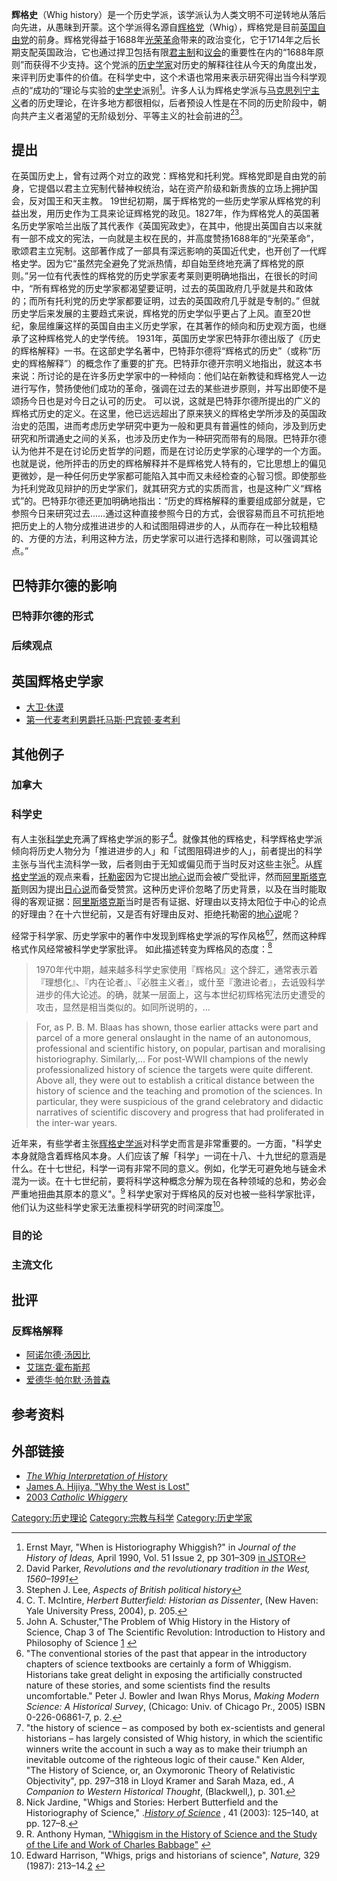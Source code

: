 {{copyedit|time=2018-10-20T12:11:58+00:00}}
'''辉格史'''（Whig history）是一个历史学派，该学派认为人类文明不可逆转地从落后向先进，从愚昧到开蒙。这个学派得名源自[[辉格党_(英国)|辉格党]]（Whig），辉格党是目前[[英国自由党|英国自由党]]的前身。辉格党得益于1688年[[光荣革命|光荣革命]]带来的政治变化，它于1714年之后长期支配英国政治，它也通过捍卫包括有限[[君主制|君主制]]和[[议会|议会]]的重要性在内的“1688年原则”而获得不少支持。这个党派的[[历史学家|历史学家]]对历史的解释往往从今天的角度出发，来评判历史事件的价值。在科学史中，这个术语也常用来表示研究得出当今科学观点的“成功的”理论与实验的[[史学史|史学史]]派别<ref>Ernst Mayr, "When is Historiography Whiggish?" in ''Journal of the History of Ideas,'' April 1990, Vol. 51 Issue 2, pp 301–309 [http://www.jstor.org/pss/2709517 in JSTOR]</ref>。许多人认为辉格史学派与[[马克思列宁主义|马克思列宁主义]]者的历史理论，在许多地方都很相似，后者预设人性是在不同的历史阶段中，朝向共产主义者渴望的无阶级划分、平等主义的社会前进的<ref>David Parker, ''Revolutions and the revolutionary tradition in the West, 1560–1991''</ref><ref>Stephen J. Lee, ''Aspects of British political history''</ref>。

==提出==
在英国历史上，曾有过两个对立的政党：辉格党和托利党。辉格党即是自由党的前身，它提倡以君主立宪制代替神权统治，站在资产阶级和新贵族的立场上拥护国会，反对国王和天主教。
19世纪初期，属于辉格党的一些历史学家从辉格党的利益出发，用历史作为工具来论证辉格党的政见。1827年，作为辉格党人的英国著名历史学家哈兰出版了其代表作《英国宪政史》，在其中，他提出英国自古以来就有一部不成文的宪法，一向就是主权在民的，并高度赞扬1688年的“光荣革命”，歌颂君主立宪制。这部著作成了一部具有深远影响的英国近代史，也开创了一代辉格史学。因为它“虽然完全避免了党派热情，却自始至终地充满了辉格党的原则。”另一位有代表性的辉格党的历史学家麦考莱则更明确地指出，在很长的时间中，“所有辉格党的历史学家都渴望要证明，过去的英国政府几乎就是共和政体的；而所有托利党的历史学家都要证明，过去的英国政府几乎就是专制的。” 但就历史学后来发展的主要趋式来说，辉格党的历史学似乎更占了上风。直至20世纪，象屈维廉这样的英国自由主义历史学家，在其著作的倾向和历史观方面，也继承了这种辉格党人的史学传统。
1931年，英国历史学家巴特菲尔德出版了《历史的辉格解释》一书。在这部史学名著中，巴特菲尔德将“辉格式的历史”（或称“历史的辉格解释”）的概念作了重要的扩充。巴特菲尔德开宗明义地指出，就这本书来说：所讨论的是在许多历史学家中的一种倾向：他们站在新教徒和辉格党人一边进行写作，赞扬使他们成功的革命，强调在过去的某些进步原则，并写出即使不是颂扬今日也是对今日之认可的历史。
可以说，这就是巴特菲尔德所提出的广义的辉格式历史的定义。在这里，他已远远超出了原来狭义的辉格史学所涉及的英国政治史的范围，进而考虑历史学研究中更为一般和更具有普遍性的倾向，涉及到历史研究和所谓通史之间的关系，也涉及历史作为一种研究而带有的局限。巴特菲尔德认为他并不是在讨论历史哲学的问题，而是在讨论历史学家的心理学的一个方面。也就是说，他所抨击的历史的辉格解释并不是辉格党人特有的，它比思想上的偏见更微妙，是一种任何历史学家都可能陷入其中而又未经检查的心智习惯。即使那些为托利党政见辩护的历史学家们，就其研究方式的实质而言，也是这种广义“辉格式”的。巴特菲尔德还更加明确地指出：“历史的辉格解释的重要组成部分就是，它参照今日来研究过去……通过这种直接参照今日的方式，会很容易而且不可抗拒地把历史上的人物分成推进进步的人和试图阻碍进步的人，从而存在一种比较粗糙的、方便的方法，利用这种方法，历史学家可以进行选择和剔除，可以强调其论点。”

==巴特菲尔德的影响==
===巴特菲尔德的形式===
===后续观点===
==英国辉格史学家==
*[[大卫·休谟|大卫·休谟]]
*[[第一代麦考利男爵托马斯·巴宾顿·麦考利|第一代麦考利男爵托马斯·巴宾顿·麦考利]]

==其他例子==
===加拿大===
===科学史===
有人主张[[科学史|科学史]]充满了辉格史学派的影子<ref>C. T. McIntire, ''Herbert Butterfield: Historian as Dissenter'', (New Haven: Yale University Press, 2004), p. 205.</ref>。就像其他的辉格史，科学辉格史学派倾向将历史人物分为「推进进步的人」和「试图阻碍进步的人」，前者提出的科学主张与当代主流科学一致，后者则由于无知或偏见而于当时反对这些主张<ref>John A. Schuster,"The Problem of Whig History in the History of Science, Chap 3 of The Scientific Revolution: Introduction to History and Philosophy of Science [http://descartes-agonistes.com/index.php?option=com_docman&task=cat_view&gid=38&Itemid=53] {{Wayback|url=http://descartes-agonistes.com/index.php?option=com_docman&task=cat_view&gid=38&Itemid=53 |date=20191105015530 }}</ref>。从[[辉格史|辉格史学派]]的观点来看，[[托勒密|托勒密]]因为它提出[[地心说|地心说]]而会被广受批评，然而[[阿里斯塔克斯|阿里斯塔克斯]]则因为提出[[日心说|日心说]]而备受赞赏。这种历史评价忽略了历史背景，以及在当时能取得的客观证据：[[阿里斯塔克斯|阿里斯塔克斯]]当时是否有证据、好理由以支持太阳位于中心的论点的好理由？在十六世纪前，又是否有好理由反对、拒绝托勒密的[[地心说|地心说]]呢？

经常于科学家、历史学家中的著作中发现到辉格史学派的写作风格<ref>"The conventional stories of the past that appear in the introductory chapters of science textbooks are certainly a form of Whiggism.  Historians take great delight in exposing the artificially constructed nature of these stories, and some scientists find the results uncomfortable."  Peter J. Bowler and Iwan Rhys Morus, ''Making Modern Science: A Historical Survey'', (Chicago: Univ. of Chicago Pr., 2005) ISBN 0-226-06861-7, p. 2.</ref><ref>"the history of science – as composed by both ex-scientists and general historians – has largely consisted of Whig history, in which the scientific winners write the account in such a way as to make their triumph an inevitable outcome of the righteous logic of their cause." Ken Alder, "The History of Science, or, an Oxymoronic Theory of Relativistic Objectivity", pp. 297–318 in Lloyd Kramer and Sarah Maza, ed., ''A Companion to Western Historical Thought'', (Blackwell,), p. 301.</ref>，然而这种辉格式作风经常被科学史学家批评。 {{Link-en|尼古拉．贾丁|Nicholas Jardine|尼古拉．贾丁}}如此描述转变为辉格风的态度：<ref>Nick Jardine, "Whigs and Stories: Herbert Butterfield and the Historiography of Science," .[http://www.shpltd.co.uk/jardine-whigs.pdf ''History of Science''] {{webarchive|url=https://web.archive.org/web/20070612060629/http://www.shpltd.co.uk/jardine-whigs.pdf |date=2007-06-12 }}, 41 (2003): 125–140, at pp. 127–8.</ref>

<blockquote>1970年代中期，越来越多科学史家使用『辉格风』这个辞汇，通常表示着『理想化』、『内在论者』、『必胜主义者』，或什至『激进论者』，去诋毁科学进步的伟大论述。的确，就某一层面上，这与本世纪初辉格宪法历史遭受的攻击，显然是相当类似的。如同{{Link-en|P. B. M. 布拉斯|P. B. M. Blaas|P. B. M. 布拉斯}}所说明的，...</blockquote>

<blockquote>For, as P. B. M. Blaas has shown, those earlier attacks were part and parcel of a more general onslaught in the name of an autonomous, professional and scientific history, on popular, partisan and moralising historiography. Similarly,...  For post-WWII champions of the newly professionalized history of science the targets were quite different. Above all, they were out to establish a critical distance between the history of science and the teaching and promotion of the sciences. In particular, they were suspicious of the grand celebratory and didactic narratives of scientific discovery and progress that had proliferated in the inter-war years.</blockquote>


近年来，有些学者主张[[辉格史|辉格史学派]]对科学史而言是非常重要的。一方面，"科学史本身就隐含着辉格风本身。人们应该了解「科学」一词在十八、十九世纪的意涵是什么。在十七世纪，科学一词有非常不同的意义。例如，化学无可避免地与链金术混为一谈。在十七世纪前，要将科学这种概念分解为现在各种领域的总和，势必会严重地扭曲其原本的意义"。<ref>R. Anthony Hyman, [http://www.projects.ex.ac.uk/babbage/whiggism.html "Whiggism in the History of Science and the Study of the Life and Work of Charles Babbage"] {{Wayback|url=http://www.projects.ex.ac.uk/babbage/whiggism.html |date=20080727000438 }}</ref>  科学史家对于辉格风的反对也被一些科学家批评，他们认为这些科学史家无法重视科学研究的时间深度<ref>Edward Harrison, "Whigs, prigs and historians of science", ''Nature,'' 329 (1987): 213–14.[http://www.nature.com/nature/journal/v329/n6136/abs/329213a0.html] {{Wayback|url=http://www.nature.com/nature/journal/v329/n6136/abs/329213a0.html |date=20170428223329 }}</ref>。

===目的论===
===主流文化===
==批评==

===反辉格解释===
*[[阿诺尔德·汤因比|阿诺尔德·汤因比]]
*[[艾瑞克·霍布斯邦|艾瑞克·霍布斯邦]]
*[[爱德华·帕尔默·汤普森|爱德华·帕尔默·汤普森]]

== 参考资料 ==
{{reflist}}

== 外部链接 ==
* [http://www.eliohs.unifi.it/testi/900/butterfield/ ''The Whig Interpretation of History''] {{Wayback|url=http://www.eliohs.unifi.it/testi/900/butterfield/ |date=20210224184448 }}
* [http://links.jstor.org/sici?sici=0043-5597%28199404%293%3A51%3A2%3C276%3AWTWIL%3E2.0.CO%3B2-A James A. Hijiya, "Why the West is Lost"]
* [http://www.angeluspress.org/angelus/2003_April/Catholic_Whiggery.htm 2003 ''Catholic Whiggery'']{{dead link|date=2018年1月 |bot=InternetArchiveBot |fix-attempted=yes }}

[[Category:历史理论|Category:历史理论]]
[[Category:宗教与科学|Category:宗教与科学]]
[[Category:历史学家|Category:历史学家]]